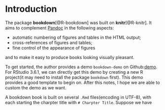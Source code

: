 # Introduction {#intro}

The package **bookdown**[@R-bookdown] was built on **knitr**[@R-knitr]. It aims to complement [Pandoc](http://pandoc.org) in the following aspects:

- automatic numbering of figures and tables in the HTML output;
- cross-references of figures and tables;
- fine control of the appearance of figures 

and to make it easy to produce books looking visually pleasant.

To get started, the author provides a demo `bookdown-demo` on Github:[demo](https://github.com/rstudio/bookdown-demo). For RStudio 3.6.1, we can directly get this demo by creating a new R project(it may need to install the package `bookdown` first). This demo provides a good template to begin on. After this notes, I hope we are able to custom the demo as we want.   

A bookdown book is built on several `.Rmd` files(encoding in UTF-8), with each starting the charpter title with `# Charpter Title`. Suppose we have 